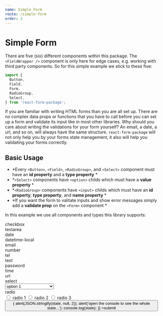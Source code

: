 ```yaml
---
name: Simple Form
route: /simple-form
order: 2
---
```



# Simple Form

There are five (six) different components within this package. The `<FieldWrapper />` component is only here for edge cases, e.g. working with third party components. So for this simple example we stick to these five:

```jsx
import {
  Button,
  Field,
  Form,
  RadioGroup,
  Select,
} from 'react-form-package';
```

If you are familiar with writing HTML forms than you are all set up. There are no complex data props or functions that you have to call before you can set up a form and validate its input like in most other libraries. Why should you care about writing the validations for your form yourself? An email, a date, a url, and so on, will always have the same structure. `react-form-package` will not only help you by your forms state management, it also will help you validating your forms correctly.

## Basic Usage

* *Every `<Button>`, `<Field>`, `<RadioGroup>`, and `<Select>` component must have an **id property** and a **type property** *
* *`<Select>` components have `<option>` childs which must have a **value property** *
* *`<RadioGroup>` components have `<input>` childs which must have an **id property**, **type property**, and **name property** *
* *If you want the form to valitate inputs and show error messages simply add a **validate prop** on the `<Form>` component *

In this example we use all components and types this library supports:

<Playground>
  <Form
      validate
    >
      <div>
        <div>checkbox</div>
        <Field type="checkbox" id="checkbox" />
      </div>
      <div>
        <div>textarea</div>
        <Field rows="5" cols="30" type="textarea" id="textarea" />
      </div>
      <div>
        <div>date</div>
        <Field type="date" id="date" />
      </div>
      <div>
        <div>datetime-local</div>
        <Field type="datetime-local" id="datetime-local" />
      </div>
      <div>
        <div>email</div>
        <Field type="email" id="email" />
      </div>
      <div>
        <div>number</div>
        <Field type="number" id="number" />
      </div>
      <div>
        <div>tel</div>
        <Field type="tel" id="tel" />
      </div>
      <div>
        <div>text</div>
        <Field type="text" id="text" />
      </div>
      <div>
        <div>password</div>
        <Field type="password" id="password" />
      </div>
      <div>
        <div>time</div>
        <Field type="time" id="time" />
      </div>
      <div>
        <div>url</div>
        <Field type="url" id="url" />
      </div>
      <div>
        <div>select</div>
        <Select id="select" type="select">
          <option disabled value="">--- Choose an option ---</option>
          <option value="option1">option 1</option>
          <option value="option2">option 2</option>
          <option value="option3">option 3</option>
        </Select>
      </div>
      <div>
        <div>radio</div>
        <RadioGroup type="radio" id="radio">
          <input type="radio" name="radio" id="radio1" />
          radio 1
          <input type="radio" name="radio" id="radio2" />
          radio 2
          <input type="radio" name="radio" id="radio3" />
          radio 3
        </RadioGroup>
      </div>
      <div>
        <Button id="submit" type="submit" onClick={(state) => {
          alert(JSON.stringify(state, null, 2));
          alert('open the console to see the whole state...');
          console.log(state);
        }}
        >submit</Button>
      </div>
    </Form>
</Playground>
